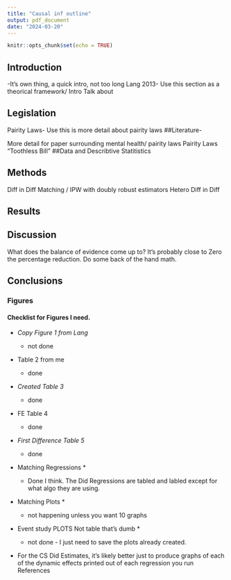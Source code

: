 ```yaml
---
title: "Causal inf outline"
output: pdf_document
date: "2024-03-20"
---
```


```r
knitr::opts_chunk$set(echo = TRUE)
```

## Introduction

-It's own thing, a quick intro, not too long Lang 2013- Use this section as a theorical framework/ Intro Talk about

## Legislation

Pairity Laws- Use this is more detail about pairity laws ##Literature-

More detail for paper surrounding mental health/ pairity laws Pairity Laws "Toothless Bill" ##Data and Describtive Statitistics

## Methods

Diff in Diff Matching / IPW with doubly robust estimators Hetero Diff in Diff

## Results

## Discussion

What does the balance of evidence come up to? It's probably close to Zero the percentage reduction. Do some back of the hand math.

## Conclusions

### Figures

#### Checklist for Figures I need.

-   *Copy Figure 1 from Lang*

    -   not done

-   Table 2 from me

    -   done

-   *Created Table 3*

    -   done

-   FE Table 4

    -   done

-   *First Difference Table 5*

    -   done

-   Matching Regressions \*

    -   Done I think. The Did Regressions are tabled and labled except for what algo they are using.

-   Matching Plots \*

    -   not happening unless you want 10 graphs

-   Event study PLOTS Not table that's dumb \*

    -   not done  - I just need to save the plots already created.

-   For the CS Did Estimates, it's likely better just to produce graphs of each of the dynamic effects printed out of each regression you run References
